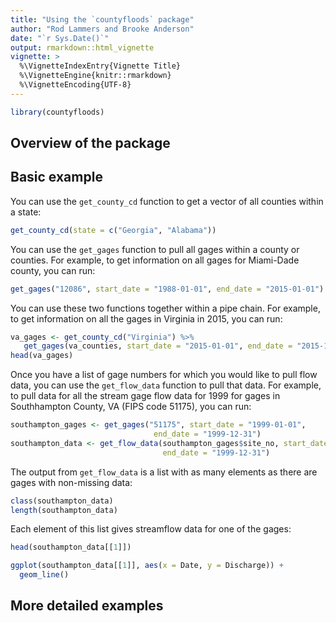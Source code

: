 ```yaml
---
title: "Using the `countyfloods` package"
author: "Rod Lammers and Brooke Anderson"
date: "`r Sys.Date()`"
output: rmarkdown::html_vignette
vignette: >
  %\VignetteIndexEntry{Vignette Title}
  %\VignetteEngine{knitr::rmarkdown}
  %\VignetteEncoding{UTF-8}
---
```


```r
library(countyfloods)
```


## Overview of the package

## Basic example

You can use the `get_county_cd` function to get a vector of all counties within a state: 

```r
get_county_cd(state = c("Georgia", "Alabama"))
```

You can use the `get_gages` function to pull all gages within a county or counties. For example, to get information on all gages for Miami-Dade county, you can run: 

```r
get_gages("12086", start_date = "1988-01-01", end_date = "2015-01-01")
```

You can use these two functions together within a pipe chain. For example, to get information on all the gages in Virginia in 2015, you can run: 

```r
va_gages <- get_county_cd("Virginia") %>%
   get_gages(va_counties, start_date = "2015-01-01", end_date = "2015-12-31")
head(va_gages)
```

Once you have a list of gage numbers for which you would like to pull flow data, you can use the `get_flow_data` function to pull that data. For example, to pull data for all the stream gage flow data for 1999 for gages in Southhampton County, VA (FIPS code 51175), you can run: 

```r
southampton_gages <- get_gages("51175", start_date = "1999-01-01",
                                end_date = "1999-12-31")
southampton_data <- get_flow_data(southampton_gages$site_no, start_date = "1999-01-01",
                                  end_date = "1999-12-31")
```

The output from `get_flow_data` is a list with as many elements as there are gages with non-missing data: 

```r
class(southampton_data)
length(southampton_data)
```

Each element of this list gives streamflow data for one of the gages: 

```r
head(southampton_data[[1]])
```

```r
ggplot(southampton_data[[1]], aes(x = Date, y = Discharge)) + 
  geom_line()
```




## More detailed examples

